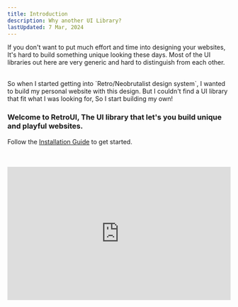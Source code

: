 ```yaml
---
title: Introduction
description: Why another UI Library?
lastUpdated: 7 Mar, 2024
---
```


If you don't want to put much effort and time into designing your websites, It's hard to build something unique looking these days.
Most of the UI libraries out here are very generic and hard to distinguish from each other.

<br />
So when I started getting into `Retro/Neobrutalist design system`, I wanted to build my personal website with this design.
But I couldn't find a UI library that fit what I was looking for, So I start building my own!

<br />

### Welcome to RetroUI, The UI library that let's you build unique and playful websites.

Follow the [Installation Guide](/docs/install) to get started.

<br />
<br />

<div className="max-w-xl">
    <iframe width="100%" height="300px" src="https://www.youtube.com/embed/7goHwy6k3gU?si=jwBAOm4ls_QtnN5r" title="YouTube video player" frameborder="0" allow="accelerometer; autoplay; clipboard-write; encrypted-media; gyroscope; picture-in-picture; web-share" referrerpolicy="strict-origin-when-cross-origin" allowfullscreen></iframe>
</div>
